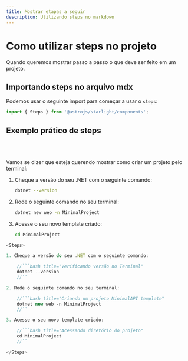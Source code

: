```yaml
---
title: Mostrar etapas a seguir
description: Utilizando steps no markdown
---
```



# Como utilizar steps no projeto

Quando queremos mostrar passo a passo o que deve ser feito em um projeto.

## Importando steps no arquivo mdx

Podemos usar o seguinte import para começar a usar o `steps`:

```js
import { Steps } from '@astrojs/starlight/components';
```

## Exemplo prático de steps

<br></br>

Vamos se dizer que esteja querendo mostrar como criar um projeto pelo terminal:

<Steps>

1. Cheque a versão do seu .NET com o seguinte comando:

    ```bash title="Verificando versão no Terminal"
    dotnet --version
    ```

2. Rode o seguinte comando no seu terminal:

    ```bash title="Criando um projeto MinimalAPI template"
    dotnet new web -n MinimalProject
    ```

3. Acesse o seu novo template criado:

    ```bash title="Acessando diretório do projeto"
    cd MinimalProject
    ```

</Steps>


```js
<Steps>

1. Cheque a versão do seu .NET com o seguinte comando:

    //```bash title="Verificando versão no Terminal"
    dotnet --version
    //``

2. Rode o seguinte comando no seu terminal:

    //```bash title="Criando um projeto MinimalAPI template"
    dotnet new web -n MinimalProject
    //``

3. Acesse o seu novo template criado:

    //```bash title="Acessando diretório do projeto"
    cd MinimalProject
    //``

</Steps>

```

